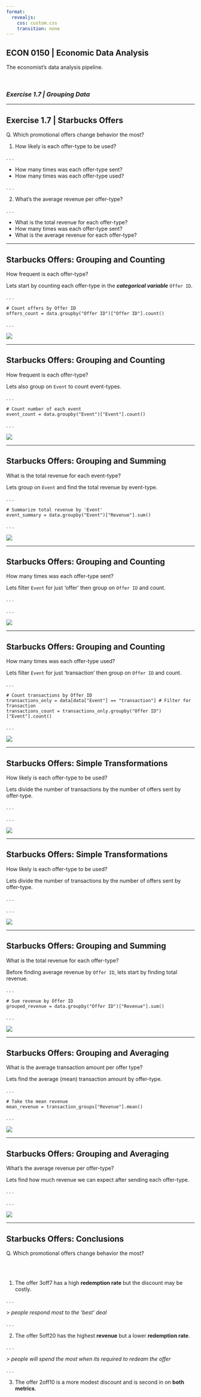 ```yaml
---
format:
  revealjs:
    css: custom.css
    transition: none
---
```


## ECON 0150 | Economic Data Analysis {.center}
<p class="subheader-center">The economist's data analysis pipeline.</p>

<br> 

### *Exercise 1.7 | Grouping Data*

---

## Exercise 1.7 | Starbucks Offers
<p class="subheader">Q. Which promotional offers change behavior the most?</p>

1. How likely is each offer-type to be used?

. . .

- How many times was each offer-type sent?
- How many times was each offer-type used?

. . .

2. What's the average revenue per offer-type?

. . .

- What is the total revenue for each offer-type?
- How many times was each offer-type sent?
- What is the average revenue for each offer-type?

---

## Starbucks Offers: Grouping and Counting
<p class="subheader">How frequent is each offer-type?</p>

Lets start by counting each offer-type in the ***categorical variable*** `Offer ID`.

. . .

```.python
# Count offers by Offer ID
offers_count = data.groupby("Offer ID")["Offer ID"].count()
```

. . .

![](i/i_01.png)

---

## Starbucks Offers: Grouping and Counting
<p class="subheader">How frequent is each offer-type?</p>

Lets also group on `Event` to count event-types.

. . .

```.python
# Count number of each event
event_count = data.groupby("Event")["Event"].count()
```

. . .

![](i/i_02.png)

---

## Starbucks Offers: Grouping and Summing
<p class="subheader">What is the total revenue for each event-type?</p>

Lets group on `Event` and find the total revenue by event-type.

. . .

```.python
# Summarize total revenue by 'Event'
event_summary = data.groupby("Event")["Revenue"].sum()
```

. . .

![](i/i_03.png)

---

## Starbucks Offers: Grouping and Counting
<p class="subheader">How many times was each offer-type sent?</p>

Lets filter `Event` for just 'offer' then group on `Offer ID` and count.

. . .

. . .

![](i/i_04.png)

---

## Starbucks Offers: Grouping and Counting
<p class="subheader">How many times was each offer-type used?</p>

Lets filter `Event` for just 'transaction' then group on `Offer ID` and count.

. . .

```.python
# Count transactions by Offer ID
transactions_only = data[data["Event"] == "transaction"] # Filter for Transaction
transactions_count = transactions_only.groupby("Offer ID")["Event"].count()
```

. . .

![](i/i_05.png)

---

## Starbucks Offers: Simple Transformations
<p class="subheader">How likely is each offer-type to be used?</p>

Lets divide the number of transactions by the number of offers sent by offer-type.

. . .

. . .

![](i/i_06.png)

---

## Starbucks Offers: Simple Transformations
<p class="subheader">How likely is each offer-type to be used?</p>

Lets divide the number of transactions by the number of offers sent by offer-type.

. . .

. . .

![](i/i_06.png)

---

## Starbucks Offers: Grouping and Summing
<p class="subheader">What is the total revenue for each offer-type?</p>

Before finding average revenue by `Offer ID`, lets start by finding total revenue.

. . .

```.python
# Sum revenue by Offer ID
grouped_revenue = data.groupby("Offer ID")["Revenue"].sum()
```

. . .

![](i/i_07.png)

---

## Starbucks Offers: Grouping and Averaging
<p class="subheader">What is the average transaction amount per offer type?</p>

Lets find the average (mean) transaction amount by offer-type.

. . .

```.python
# Take the mean revenue
mean_revenue = transaction_groups["Revenue"].mean()
```

. . .

![](i/i_08.png)

---

## Starbucks Offers: Grouping and Averaging
<p class="subheader">What's the average revenue per offer-type?</p>

Lets find how much revenue we can expect after sending each offer-type.

. . .

. . .

![](i/i_09.png)

---

## Starbucks Offers: Conclusions
<p class="subheader">Q. Which promotional offers change behavior the most?</p>

<br><br>

1. The offer 3off7 has a high **redemption rate** but the discount may be costly.

. . .

*> people respond most to the 'best' deal*

. . .

2. The offer 5off20 has the highest **revenue** but a lower **redemption rate**.

. . .

*> people will spend the most when its required to redeam the offer*

. . .

3. The offer 2off10 is a more modest discount and is second in on **both metrics**.